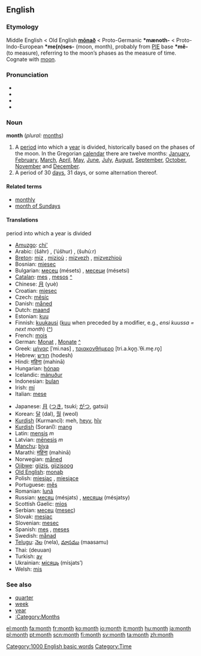 ==English==

{{rank|original|provide|determined|819|month|news|prepared|support}}

===Etymology===
Middle English < Old English '''[[monaþ|mōnað]]''' < Proto-Germanic '''*mænoth-''' < Proto-Indo-European '''*me(n)ses-''' (moon, month), probably from [[PIE]] base '''*mê-''' (to measure), referring to the moon’s phases as the measure of time. Cognate with [[moon]].

===Pronunciation===
*{{AHD|mŭnth}}
*{{IPA|/mʌnθ/}}
*{{SAMPA|/mVnT/}}
*{{audio|en-us-month.ogg|Audio (US)}}

===Noun===
'''month''' (''plural:'' [[months]])

# A [[period]] into which a [[year]] is divided, historically based on the phases of the moon. In the Gregorian [[calendar]] there are twelve months: [[January]], [[February]], [[March]], [[April]], [[May]], [[June]], [[July]], [[August]], [[September]], [[October]], [[November]] and [[December]].
# A period of 30 [[day]]s, 31 days, or some alternation thereof.

====Related terms====
*[[monthly]]
*[[month of Sundays]]

====Translations====
;period into which a year is divided
{{top}}
*[[Amuzgo]]: [[chi']]
*Arabic: {{ARchar|[[شهر|شَهْرٌ]]}} (šáhr) {{m}}, {{ARchar|[[اشهر|أُشْهُرٌ]]}} (’úšhur) {{p}}, {{ARchar|[[شهور|شُهُورٌ]]}} (šuhúːr) {{p}}
*[[Breton]]: [[miz]] {{m}}, [[miz]]ioù {{p}}; [[mizvezh]] {{m}}, [[mizvezh]]ioù {{p}}
*Bosnian: [[mjesec]] {{m}}
*Bulgarian: [[месец]] (mésets) {{m}}, [[месеци]] (mésetsi) {{p}}
*[[Catalan]]: [[mes#Catalan|mes]] {{m}}, [[mes]]os {{p}} [[:ca:mes|^]]
*Chinese: [[月]] (yuè)
*Croatian: [[mjesec]] {{m}}
*Czech: [[měsíc]] {{m}}
*Danish: [[måned]]
*Dutch: [[maand]] {{f}}
*Estonian: [[kuu]]
*Finnish: [[kuukausi]] ([[kuu]] when preceded by a modifier, e.g., ''ensi kuussa = next month'') ([[:fi:kuukausi|^]])
*French: [[mois]] {{m}}
*German: [[Monat]] {{m}}, [[Monate]] {{p}} [[:de:Monat|^]]
*Greek: [[μήνας]] [ˈmi.nas] {{m}}, [[τριακονθήμερο]] [tri.a.ko̞n̪.ˈθi.me̞.ro̞] {{n}}
*Hebrew: [[חודש]] (hodesh)
*Hindi: [[महिना]] (mahinā)
*Hungarian: [[hónap]]
*Icelandic: [[mánuður]]
*Indonesian: [[bulan]]
*Irish: [[mí]]
*Italian: [[mese]] {{m}}
{{mid}}
*Japanese: [[月]] ([[つき]], tsukí; [[がつ]], gatsú)
*Korean: [[달]] (dal), [[월]] (weol)
*[[Kurdish]] (Kurmancî): meh, [[heyv]], [[hîv]]
*[[Kurdish]] (Soranî): [[mang]]
*Latin: [[mensis]] ''m''
*Latvian: [[mēnesis]] ''m''
*[[Manchu]]: [[biya]]
*Marathi: [[महिना]] (mahinā)
*Norwegian: [[måned]]
*[[Ojibwe]]: [[giizis]], [[giizisoog]] {{p}}
*[[Old English]]: [[monaþ]] {{m}}
*Polish: [[miesiąc]] {{m}}, [[miesiąc]]e {{p}}
*Portuguese: [[mês]] {{m}}
*Romanian: [[lună]] {{f}}
*Russian: [[месяц]] (mésjats) {{m}}, [[месяцы]] (mésjatsy) {{p}}
*Scottish Gaelic: [[mìos]] {{m}}
*Serbian: [[месец]] ([[mesec]]) {{m}}
*Slovak: [[mesiac]] {{m}}
*Slovenian: [[mesec]] {{m}}
*Spanish: [[mes]] {{m}}, [[mes]]es {{p}}
*Swedish: [[månad]] {{c}}
*[[Telugu]]: [[నెల]] (nela), [[మాసము]] (maasamu)
*Thai: {{THchar|[[เดือน]]}} (deuuan)
*Turkish: [[ay]]
*Ukrainian: [[місяць]] (mísjats’) {{m}}
*Welsh: [[mis]]
{{bottom}}

===See also===
*[[quarter]]
*[[week]]
*[[year]]
*[[:Category:Months]]

[[Category:1000 English basic words]]
[[Category:Time]]

[[el:month]]
[[fa:month]]
[[fr:month]]
[[ko:month]]
[[io:month]]
[[it:month]]
[[hu:month]]
[[ja:month]]
[[pl:month]]
[[pt:month]]
[[scn:month]]
[[fi:month]]
[[sv:month]]
[[ta:month]]
[[zh:month]]